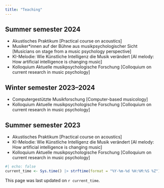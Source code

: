 ```yaml
---
title: "Teaching"
---
```


## Summer semester 2024
- Akustisches Praktikum [Practical course on acoustics]
- Musiker*innen auf der Bühne aus musikpsychologischer Sicht [Musicians on stage from a music psychology perspective]
- KI-Melodie: Wie Künstliche Intelligenz die Musik verändert [AI melody: How artificial intelligence is changing music]
- Kolloquium Aktuelle musikpsychologische Forschung [Colloquium on current research in music psychology]

## Winter semester 2023--2024
- Computergestützte Musikforschung [Computer-based musicology]
- Kolloquium Aktuelle musikpsychologische Forschung [Colloquium on current research in music psychology]

## Summer semester 2023
- Akustisches Praktikum [Practical course on acoustics]
- KI-Melodie: Wie Künstliche Intelligenz die Musik verändert [AI melody: How artificial intelligence is changing music]
- Kolloquium Aktuelle musikpsychologische Forschung [Colloquium on current research in music psychology]

```r
#| echo: false
current_time <- Sys.time() |> strftime(format = "%Y-%m-%d %H:%M:%S %Z")
```
This page was last updated on `r current_time`.
